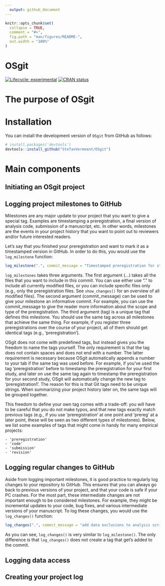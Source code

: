 ```yaml
---
  output: github_document
---
```

  
  <!-- README.md is generated from README.Rmd. Please edit that file -->
  
```r
knitr::opts_chunk$set(
  collapse = TRUE,
  comment = "#>",
  fig.path = "man/figures/README-",
  out.width = "100%"
)
```

# OSgit

<!-- badges: start -->
[![Lifecycle: experimental](https://img.shields.io/badge/lifecycle-experimental-orange.svg)](https://lifecycle.r-lib.org/articles/stages.html#experimental)
[![CRAN status](https://www.r-pkg.org/badges/version/OSgit)](https://CRAN.R-project.org/package=OSgit)                                                                                     
<!-- badges: end -->


# The purpose of OSgit




# Installation

You can install the development version of `OSgit` from GitHub as follows:

```r
# install.packages('devtools')
devtools::install_github("StefanVermeent/OSgit")
```

# Main components

## Initiating an OSgit project


## Logging project milestones to GitHub

Milestones are any major update to your project that you want to give a special tag.
Examples are timestamping a preregistration, a final version of analysis code, submission of a manuscript, etc.
In other words, milestones are the events in your project history that you want to point out to reviewers and/or future interested readers.

Let's say that you finished your preregistration and want to mark it as a timestamped version in GitHub.
In order to do this, you would use the `log_milestone` function:

```r
log_milestone(".", commit_message = "Timestamped preregistration for study 1", tag = "preregistration")
```

`log_milestones` takes three arguments.
The first argument (...) takes all the files that you want to include in this commit.
You can use either use "." to include all currently modified files, or you can include specific files only (e.g., only the preregistration files. See `show_changes()` for an overview of all modified files).
The second argument (commit_message) can be used to give your milestone an informative commit.
For example, you can use the commit_message to give the reader more information about the scope and type of the preregistration.
The third argument (tag) is a unique tag that defines this milestone.
You should use the same tag across all milestones that achieve the same thing.
For example, if you register three preregistrations over the course of your project, all of them should get identical tags (e.g., 'preregistration').

OSgit does not come with predefined tags, but instead gives you the freedom to name the tags yourself.
The only requirement is that the tag does not contain spaces and does not end with a number.
The latter requirement is necessary because OSgit automatically appends a number to your tab if the same tag was used before.
For example, if you've used the tag 'preregistration' before to timestamp the preregistration for your first study, and later on use the same tag again to timestamp the preregistration for your second study, OSgit will automatically change the new tag to 'preregistration1'.
The reason for this is that Git tags need to be unique strings.
When summarizing your project history later on, the same tags will be grouped together.

This freedom to define your own tag comes with a trade-off: you will have to be careful that you do not make typos, and that new tags exactly match previous tags (e.g., if you use 'preregistration' at one point and 'prereg' at a later point, these will be seen as two different types of milestones).
Below, we list some examples of tags that might come in handy for many empirical projects:

    - 'preregistration'
    - 'code'
    - 'submission'
    - 'revision'

## Logging regular changes to GitHub

Aside from logging important milestones, it is good practice to regularly log changes to your repository to GitHub.
This ensures that you can always go back to previous versions of your project, and that your code is safe if your PC crashes.
For the most part, these intermediate changes are not important enough to be considered milestones.
For example, they might be incremental updates to your code, bug fixes, and various intermediate versions of your manuscript.
To log these changes, you would use the `log_changes()` function:

```r
log_changes(".", commit_message = "add data exclusions to analysis script")
```

As you can see, `log_changes()` is very similar to `log_milestone()`.
The only difference is that `log_changes()` does not create a tag that get's added to the commit.



## Logging data access


## Creating your project log
